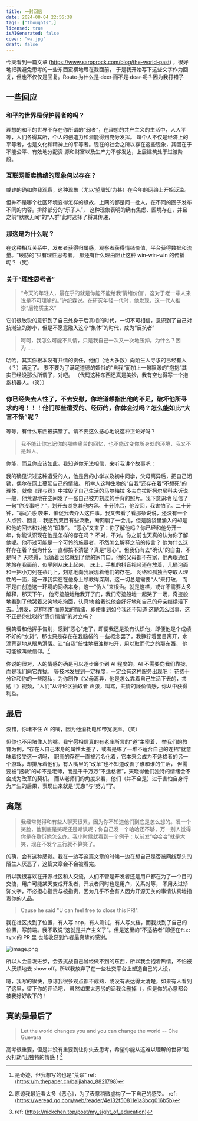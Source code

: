 ```yaml
---
title: 一封回信
date: 2024-08-04 22:56:38
tags: ["thoughts",]
licensed: true
isAIGenerated: false
cover: "wa.jpg"
draft: false
---
```



今天看到一篇文章 (https://www.saroprock.com/blog/the-world-past) ，很好地把我避免思考的一些东西蛮横地甩在我面前，
于是我开始写下这些文字作为回复，但也不仅仅是回复。~~Route 为什么是 deer 而不是 dear 呢？因为我打错了~~

<Excerpt />

## 一些回应

### 和平的世界是保护弱者的吗？

理想的和平的世界不存在你所谓的“弱者”，在理想的共产主义的生活中，人人平等，人们各得其所，个人的创造力和潜能得到充分发挥。
每个人不仅是经济上的平等者，也是文化和精神上的平等者。现在的社会之所以存在这些现象，其因在于不能公平、有效地分配资
源和财富以及生产力不够发达，上层建筑处于过渡阶段。

### 互联网贩卖情绪的现象何以存在？

或许的确如你我观察，这种现象（尤以‘望周知’为甚）在今年的网络上开始泛滥。

但并不是哪个社区环境变得怎样的缘故，上网的都是同一批人，在不同的圈子发布不同的内容。排除部分的“乐子人”，
这种现象表明的确有焦虑、困境存在，并且之前“默默无闻”的“人群”此时选择了将其传递，

### 那这是为什么呢？

在这种相互关系中，发布者获得归属感，观察者获得情绪价值，平台获得数据和流量。“破防的”只有理性思考者，
那还有什么理由阻止这种 win-win-win 的传播呢？（笑）

### 关于“理性思考者”

> “今天的年轻人，最在乎的就是你能不能给我‘情绪价值’，这对于老一辈人来说是不可理喻的。”许纪霖说。在研究年轻一代时，他发现，这一代人推崇“后物质主义”

它们很敏锐的意识到了自己处身于后真相的时代，一切不可相信，意识到了自己对抗潮流的渺小，但是不愿意融入这个“集体”的时代，成为“反抗者”

> 呵呵，我怎么可能不共情，只是我自己一次又一次地压抑。为什么？因为……

哈哈，其实你根本没有共情的责任，他们（绝大多数）向陌生人寻求的已经有人（？）满足了。
要不要为了满足道德的媚俗的“自我”而加上一句飘渺的“抱抱”其实已经没那么所谓了，对吧。
（代码这种东西还真是美妙，我有空也得写一个抱抱机器人。（笑））

### 你已经失去人性了，不去安慰，你难道想指出他的不足，破坏他所寻求的吗！！！他们那些遭受的、经历的，你体会过吗？怎么能如此“大言不惭”呢？

等等，有什么东西被搞错了。请不要这么恶心地说这种正论好吗？

> 我不能让你忘记你的那些痛苦的回忆，也不能改变你所身处的环境，我又不是超人。

你能，而且你应该如此。我知道你无法相信，来听我讲个故事吧：

我的确见识过这种遭受的人，他是我的小学以及初中同学，父母离异后，把自己闭锁，偶尔在网上蔓延自己的情绪。
所幸人这种生物的“自我”还存在着“不想死”的理性，就像《罪与罚》中摧毁了自己生活的马尔梅拉
多夫向拉斯柯尔尼科夫诉说一般，他荒谬地在空间发了一张自己被刀刻过的手背的照片。我下意识地
私信了一句“你没事吧？”，划开去浏览其他内容。十分钟后，他没回，我害怕了。二十分钟，“恶心”感
袭来，催促我去介入这件事。我又去看了看那条说说，还没有一个人点赞、回复...
我感到双目有些涣散，断网躺了一会儿，但是脑袋里涌入的却是和他的回忆和对他的“印象”。
“恶心”又来了：你了解他吗？你已经和他分开一年，你能认识现在他是怎样的存在吗？
不对，不对。你之前也天真的认为你了解他呢。他不过可能是一个可怜的施暴者，不然怎么解释之前的传言？
他为什么这样存在着？我为什么一直都搞不清楚？真是“恶心”。但我仍有去“确认”的自由，不是吗？
天晓得，我循着回忆就到了他的家门口。他的父母都不在家，他两眼通红地站在我面前，似乎刚从床上起来，
床上，手机的抖音视频还在放着，几桶泡面和一把小刀列在茶几上，刻意地向我展现着他们的存在。
网络和孤独会夺取人理性的一面，这一课我实在在他身上领教得深刻。这一切总是需要“人”来打破，
而不是由创造这一环境的网络本身，这一“伪人”来根治。就是这样，或许不需要太多解释，那天下午，
他奇迹般地给我开了门，我们奇迹般地一起哭了一场，奇迹般地看到了他哭着又笑地吃泡面，认真地
给我说他会好好地和自己的母亲继续活下去。[^0]朋友，这样粗犷而原始的情绪，即便事到如今我还不知道
这是怎么回事，这不正是你批驳的“廉价情绪”的对立吗？

我笑着和他挥手告别，感到“恶心”走了，即便我还是没有认识他，即便他是个成绩不好的“水货”，那也只是存在在我脑袋的
一些概念罢了，我狰狞着面目离开，水滴荒诞地从眼角滑落。让“自我”任性地把浊秽扫开，用以取而代之的那东西，
他可能被叫做信仰。[^1]

你说的很对，人的情感的确是可以逐步廉价到 AI 程度的。AI 不需要向我们靠拢，而是我们向它靠拢。
等技术发展到一定程度，一定会有这种服务出现吧：
花费十分钟和你的一些隐私，为你制作《父母离异，他是怎么靠着自己生活下去的，共勉！》视频，“人们”从评论区抽取者
声张，叫骂，共情的廉价情感，你从中获得利益。

## 最后

没错，你堵不住 AI 的嘴，因为他消耗电和带宽发声。（笑）

但你也不用堵住人的嘴。我宁愿相信真的有老庄所言的“道”主宰着，
举我们的教育为例，“存在人自己本身的属性太差了，或者是练了一堆不适合自己的连招”就意味着接受这一切吗，
职高的存在一直被污名化着，它本来会成为不适格者的另一个游戏，却排斥着他们，有人嘴里的“改革”也不知道改善了谁和谁的生活，
但需要被“拯救”的却不是老师，而是千千万万“不适格者”，天晓得他们独特的情绪会不会成为改革的契机。
而从老师们的角度来看，他们（并不全是）过于害怕自身行为产生的后果，表现出来就是“无奈”与“努力”了。

## 离题

> 我经常觉得和有些人聊天很累，因为你不知道他们到底是怎么想的。发一个笑脸，他到底是笑呢还是嘲讽呢；你自己发一个哈哈还不够，万一别人觉得你是在敷衍他怎么办。我小时候就看到一个例子：以前发“哈哈哈”就是大笑，现在不发个三行就不算笑了。

的确，会有这种感觉。我在一边写这篇文章的时候一边在想自己是否被网线那头的陌生人厌恶了，这篇文章会不会被看完。

所以我很喜欢在开源社区和人交流，人们不管是开发者还是用户都在为了一个目的交流，用户可能某天变成开发者，开发者同时也是用户，关系对等，
不用太过矫饰文字，不必担心指责与被指责，因为几乎不会有人因为开源无关的事情认真地指责你的人品。

> Cause he said "U can feel free to close this PR!".

我在社区找到了位置，有人写 app，有人测试，有人写文档，而我找到了自己的位置，写前端。我不敢说“这就是共产主义了”。但是这里的“不适格者”即便在`fix: typo`的 PR 里
也能收获到作者最真挚的感谢。

![image.png](https://s2.loli.net/2024/08/04/Hg1wNkEGquxicdy.png)

所以人会自发进步，会去挑战自己曾经做不到的东西，所以我会抱着热情，不怕被人厌烦地去 show off。所以我放弃了在一些社交平台上塑造自己的人设，

嗯，我写的很快，原谅我很多观点都不成熟，或没有表达得太清楚，如果有人看到了这里，留下你的评论吧，
虽然如果太恶劣的话我会删掉（，但是你的心意都会被我好好收下的！

## 真的是最后了

> Let the world changes you and you can change the world -- Che Guevara

高考很重要，但是并没有重要到让你失去思考，希望你能从这难以理解的世界“趁火打劫”出独特的情感！[^2]

[^0]: 是奇迹，但我想写的也是“荒谬” ref:(https://m.thepaper.cn/baijiahao_8821798)
[^1]: 原谅我最近看太多《恶心》，为了表意稍微虚构了一下自己的感受。 ref: (https://weread.qq.com/web/reader/4e132f50811e1a3bcg016b5b)
[^2]: ref: (https://nickchen.top/post/my_sight_of_education)

